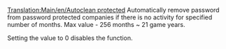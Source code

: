 [[Translation:Main/en/Autoclean protected]]
Automatically remove password from password protected companies if there is no activity for specified number of months. Max value - 256 months ~ 21 game years.

Setting the value to 0 disables the function.